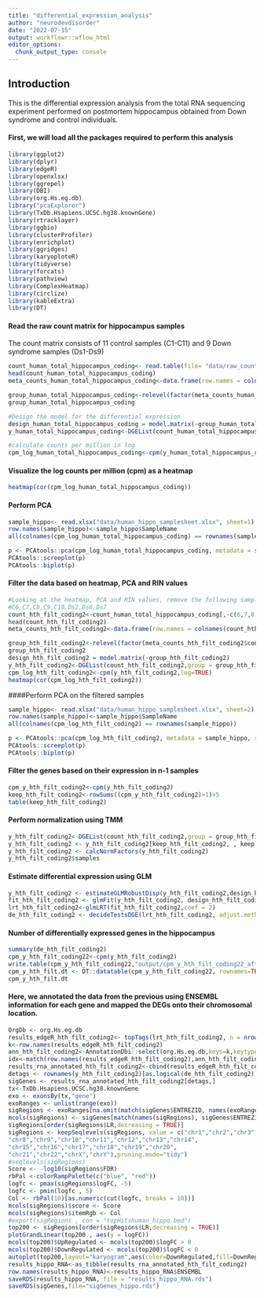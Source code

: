```yaml
---
title: "differential_expression_analysis"
author: "neurodevdisorder"
date: "2022-07-15"
output: workflowr::wflow_html
editor_options:
  chunk_output_type: console
---
```




## Introduction

This is the differential expression analysis from the total RNA sequencing experiment performed on postmortem hippocampus obtained from Down syndrome and control individuals.


#### First, we will load all the packages required to perform this analysis
```r
library(ggplot2)
library(dplyr)
library(edgeR)
library(openxlsx)
library(ggrepel)
library(DBI)
library(org.Hs.eg.db)
library("pcaExplorer")
library(TxDb.Hsapiens.UCSC.hg38.knownGene)
library(rtracklayer)
library(ggbio)
library(clusterProfiler)
library(enrichplot)
library(ggridges)
library(karyoploteR)
library(tidyverse)
library(forcats)
library(pathview)
library(ComplexHeatmap)
library(circlize)
library(kableExtra)
library(DT)
```

#### Read the raw count matrix for hippocampus samples

The count matrix consists of 11 control samples (C1-C11) and 9 Down syndrome samples (Ds1-Ds9)

```r
count_human_total_hippocampus_coding<- read.table(file= "data/raw_counts_human_hippo_matrix_coding.txt", header=T, row.names=1)
head(count_human_total_hippocampus_coding)
meta_counts_human_total_hippocampus_coding<-data.frame(row.names = colnames(count_human_total_hippocampus_coding),condition_human_total_hippocampus_coding=c("Cont","Cont","Cont","Cont","Cont","Cont","Cont","Cont","Cont","Cont","Cont","DS","DS","DS","DS","DS","DS","DS","DS","DS"))
```


```r
group_human_total_hippocampus_coding<-relevel(factor(meta_counts_human_total_hippocampus_coding$condition_human_total_hippocampus_coding),ref="Cont")
group_human_total_hippocampus_coding
```


```r
#Design the model for the differential expression
design_human_total_hippocampus_coding = model.matrix(~group_human_total_hippocampus_coding)
y_human_total_hippocampus_coding<-DGEList(count_human_total_hippocampus_coding,group = group_human_total_hippocampus_coding)
```


```r
#calculate counts per million in log
cpm_log_human_total_hippocampus_coding<-cpm(y_human_total_hippocampus_coding,log=TRUE)
```

#### Visualize the log counts per million (cpm) as a heatmap
```r
heatmap(cor(cpm_log_human_total_hippocampus_coding))
```

#### Perform PCA
```r
sample_hippo<- read.xlsx("data/human_hippo_samplesheet.xlsx", sheet=1)
row.names(sample_hippo)<-sample_hippo$SampleName
all(colnames(cpm_log_human_total_hippocampus_coding) == rownames(sample_hippo))
```


```r
p <- PCAtools::pca(cpm_log_human_total_hippocampus_coding, metadata = sample_hippo, removeVar = 0.1)
PCAtools::screeplot(p)
PCAtools::biplot(p)
```

#### Filter the data based on heatmap, PCA and RIN values
```r
#Looking at the heatmap, PCA and RIN values, remove the following samples:
#C6,C7,C8,C9,C10,Ds2,Ds6,Ds7
count_hth_filt_coding2<-count_human_total_hippocampus_coding[,-c(6,7,8,9,10,13,17,18)]
head(count_hth_filt_coding2)
meta_counts_hth_filt_coding2<-data.frame(row.names = colnames(count_hth_filt_coding2),condition_hth_filt_coding2=c("Cont","Cont","Cont","Cont","Cont","Cont","DS","DS","DS","DS","DS","DS"))
```


```r
group_hth_filt_coding2<-relevel(factor(meta_counts_hth_filt_coding2$condition_hth_filt_coding2),ref="Cont")
group_hth_filt_coding2
design_hth_filt_coding2 = model.matrix(~group_hth_filt_coding2)
y_hth_filt_coding2<-DGEList(count_hth_filt_coding2,group = group_hth_filt_coding2)
cpm_log_hth_filt_coding2<-cpm(y_hth_filt_coding2,log=TRUE)
heatmap(cor(cpm_log_hth_filt_coding2))
```

####Perform PCA on the filtered samples
```r
sample_hippo<- read.xlsx("data/human_hippo_samplesheet.xlsx", sheet=2)
row.names(sample_hippo)<-sample_hippo$SampleName
all(colnames(cpm_log_hth_filt_coding2) == rownames(sample_hippo))
```


```r
p <- PCAtools::pca(cpm_log_hth_filt_coding2, metadata = sample_hippo, removeVar = 0.1)
PCAtools::screeplot(p)
PCAtools::biplot(p)
```

#### Filter the genes based on their expression in n-1 samples
```r
cpm_y_hth_filt_coding2<-cpm(y_hth_filt_coding2)
keep_hth_filt_coding2<-rowSums((cpm_y_hth_filt_coding2)>1)>5
table(keep_hth_filt_coding2)
```

#### Perform normalization using TMM
```r
y_hth_filt_coding2<-DGEList(count_hth_filt_coding2,group = group_hth_filt_coding2)
y_hth_filt_coding2 <- y_hth_filt_coding2[keep_hth_filt_coding2, , keep.lib.sizes=FALSE]
y_hth_filt_coding2 <- calcNormFactors(y_hth_filt_coding2)
y_hth_filt_coding2$samples
```

#### Estimate differential expression using GLM
```r
y_hth_filt_coding2 <- estimateGLMRobustDisp(y_hth_filt_coding2,design_hth_filt_coding2, verbose = TRUE)
fit_hth_filt_coding2 <- glmFit(y_hth_filt_coding2, design_hth_filt_coding2)
lrt_hth_filt_coding2<-glmLRT(fit_hth_filt_coding2,coef = 2)
de_hth_filt_coding2 <- decideTestsDGE(lrt_hth_filt_coding2, adjust.method="BH", p.value = 0.05)
```

#### Number of differentially expressed genes in the hippocampus
```r
summary(de_hth_filt_coding2)
cpm_y_hth_filt_coding22<-cpm(y_hth_filt_coding2)
write.table(cpm_y_hth_filt_coding22,"output/cpm_y_hth_filt_coding22_after_PCA.txt",sep = "\t")
cpm_y_hth_filt.dt <- DT::datatable(cpm_y_hth_filt_coding22, rownames=TRUE, class="white-space: nowrap", escape=FALSE) 
cpm_y_hth_filt.dt
```


#### Here, we annotated the data from the previous using ENSEMBL information for each gene and mapped the DEGs onto their chromosomal location.

```r
OrgDb <- org.Hs.eg.db
results_edgeR_hth_filt_coding2<- topTags(lrt_hth_filt_coding2, n = nrow(count_hth_filt_coding2), sort.by = "none")
k<-row.names(results_edgeR_hth_filt_coding2)
ann_hth_filt_coding2<-AnnotationDbi::select(org.Hs.eg.db,keys=k,keytype = "ENSEMBL",columns=c("ENTREZID","SYMBOL","GENENAME","CHR","UNIPROT","ALIAS","GENENAME"))
idx<-match(row.names(results_edgeR_hth_filt_coding2),ann_hth_filt_coding2$ENSEMBL)
results_rna_annotated_hth_filt_coding2<-cbind(results_edgeR_hth_filt_coding2,ann_hth_filt_coding2[idx,])
detags <- rownames(y_hth_filt_coding2)[as.logical(de_hth_filt_coding2)]
sigGenes <- results_rna_annotated_hth_filt_coding2[detags,]
tx<-TxDb.Hsapiens.UCSC.hg38.knownGene
exo <- exonsBy(tx,"gene")
exoRanges <- unlist(range(exo))
sigRegions <- exoRanges[na.omit(match(sigGenes$ENTREZID, names(exoRanges)))]
mcols(sigRegions) <- sigGenes[match(names(sigRegions), sigGenes$ENTREZID),]
sigRegions[order(sigRegions$LR,decreasing = TRUE)]
sigRegions <- keepSeqlevels(sigRegions, value = c("chr1","chr2","chr3","chr4","chr5","chr6","chr7",
"chr8","chr9","chr10","chr11","chr12","chr13","chr14",
"chr15","chr16","chr17","chr18","chr19","chr20",
"chr21","chr22","chrX","chrY"),pruning.mode="tidy")
#seqlevels(sigRegions)
Score <- -log10(sigRegions$FDR)
rbPal <-colorRampPalette(c("blue", "red"))
logfc <- pmax(sigRegions$logFC, -5)
logfc <- pmin(logfc , 5)
Col <- rbPal(10)[as.numeric(cut(logfc, breaks = 10))]
mcols(sigRegions)$score <- Score
mcols(sigRegions)$itemRgb <- Col
#export(sigRegions , con = "topHitshuman_hippo.bed")
top200 <- sigRegions[order(sigRegions$LR,decreasing = TRUE)]
plotGrandLinear(top200 , aes(y = logFC))
mcols(top200)$UpRegulated <- mcols(top200)$logFC > 0
mcols(top200)$DownRegulated <- mcols(top200)$logFC < 0
autoplot(top200,layout="karyogram",aes(color=DownRegulated,fill=DownRegulated))
results_hippo_RNA<-as_tibble(results_rna_annotated_hth_filt_coding2)
row.names(results_hippo_RNA)<-results_hippo_RNA$ENSEMBL
saveRDS(results_hippo_RNA, file = "results_hippo_RNA.rds")
saveRDS(sigGenes,file="sigGenes_hippo.rds")
```
